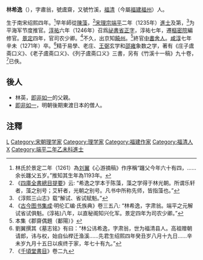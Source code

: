 '''林希逸'''（{{bd|1193年||1271年|catIdx=}}），字肅翁，號鬳齋，又號竹溪，[[福清|福清]]（今屬[[福建|福建]][[福州|福州]]）人。

生于南宋绍熙四年。<ref>林氏於景定二年（1261）為[[刘翼|刘翼]]《心游摘稿》作序稱“躔父今年六十有四，……余长躔父五岁。”推知其生年為1193年。</ref>早年師從[[陳藻|陳藻]]，<ref>《[[四庫全書總目提要|四庫全書總目提要]]》云: “希逸之学本于陈藻，藻之学得于林光朝。所谓乐轩者，藻之别号；艾轩者，光朝之别号。凡书中所称先师，皆指藻也。”</ref>[[宋理宗|宋理宗]][[端平|端平]]二年（1235年）[[進士|進士]]及第，<ref>《淳熙三山志》载“解试、省试赋魁。”</ref>为平海军节度推官。[[淳祐|淳祐]]六年（1246年）召爲[[祕書省|祕書省]][[正字|正字]]，淳祐七年，遷[[樞密院|樞密院]]編修官。[[景定|景定]]四年，官司农少卿。<ref>《[[古今图书集成|古今图书集成]]·明伦汇编·氏族典》卷三五八: “林希逸，字肃翁。端平之元解试省试俱魁。(淳祐)八年，以直秘阁知兴化军。景定四年为司农少卿。”</ref>不久，出京知[[饒州|饒州]]。<ref>本集《郡齋偶題（鄱陽）》</ref>終官[[中書舍人|中書舍人]]。[[咸淳|咸淳]]七年辛未（1271年）卒。<ref>劉翼撰其《墓志铭》有曰：“林公讳希逸，字肃翁，世为福清县人。高祖赠朝请郎，讳与权，始自仙榉迁渔溪……先君生绍熙四年癸丑岁八月十九日……辛未岁九月十五日以疾终于家，年七十有九。”</ref>精于易學、老庄、[[王弼|王弼]]玄学和[[邵雍|邵雍]]象数之学，著有《庄子鬳斋口义》、《老子鬳斋口义》、《列子鬳斋口义》三書，另有《竹溪十一稿》九十卷，<ref>《[[千頃堂書目|千頃堂書目]]》卷二九</ref>已佚。

==後人==
*林英，[[即非如一|即非如一]]的父親。
*[[即非如一|即非如一]]，明朝後期東渡日本的僧人。

==注釋==
<div class="references-small">
<references />
</div>

[[Category:宋朝政治人物|L]]
[[Category:宋朝理学家|Category:宋朝理学家]]
[[Category:理学家|Category:理学家]]
[[Category:福建作家|Category:福建作家]]
[[Category:福清人|Category:福清人]]
[[Category:林姓|X]]
[[Category:端平二年乙未科進士|Category:端平二年乙未科進士]]